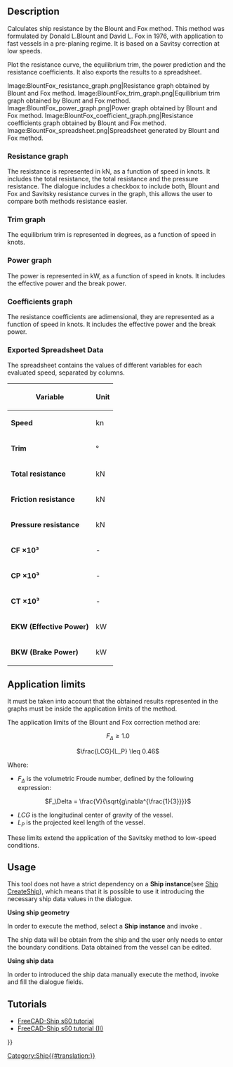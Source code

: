 <languages/>
<translate>

<!--T:5-->
{{Docnav
|[[Amadeo prediction|Resistance Amadeo Prediction]]
|[[Holtrop prediction|Resistance Holtrop Prediction]]
|[[Ship_Workbench|Ship]]
|IconL=Resistance_Amadeo.svg
|IconR=Resistance_Holtrop.svg
|IconC=Workbench_Ship.svg
}}

<!--T:1-->
{{GuiCommand
|Name=Blount and Fox prediction
|MenuLocation=Resistance → Resistance Blount and Fox prediction
|Workbenches=[[Ship_Workbench|Ship]]
|Shortcut=
|SeeAlso=
}}

== Description == <!--T:9-->

<!--T:10-->
Calculates ship resistance by the Blount and Fox method. This method was formulated by Donald L.Blount and David L. Fox in 1976, with application to fast vessels in a pre-planing regime. It is based on a Savitsy correction at low speeds.

<!--T:11-->
Plot the resistance curve, the equilibrium trim, the power prediction and the resistance coefficients. It also exports the results to a spreadsheet.

<gallery widths="400px,225px,285px,335px,225px">
Image:BlountFox_resistance_graph.png|Resistance graph obtained by Blount and Fox method.
Image:BlountFox_trim_graph.png|Equilibrium trim graph obtained by Blount and Fox method.
Image:BlountFox_power_graph.png|Power graph obtained by Blount and Fox method.
Image:BlountFox_coefficient_graph.png|Resistance coefficients graph obtained by Blount and Fox method.
Image:BlountFox_spreadsheet.png|Spreadsheet generated by Blount and Fox method.
</gallery>

=== Resistance graph ===  
The resistance is represented in kN, as a function of speed in knots. It includes the total resistance, the total resistance and the pressure resistance. The dialogue includes a checkbox to include both, Blount and Fox and Savitsky resistance curves in the graph, this allows the user to compare both methods resistance easier.

=== Trim graph ===  
The equilibrium trim is represented in degrees, as a function of speed in knots.

=== Power graph ===  
The power is represented in kW, as a function of speed in knots. It includes the effective power and the break power.

=== Coefficients graph ===  
The resistance coefficients are adimensional, they are represented as a function of speed in knots. It includes the effective power and the break power.

=== Exported Spreadsheet Data ===  

The spreadsheet contains the values of different variables for each evaluated speed, separated by columns.  
<center>
{| class="wikitable"
! Variable !! Unit  
|-
| '''Speed''' || kn  
|-
| '''Trim''' || °  
|-
| '''Total resistance''' || kN  
|-
| '''Friction resistance''' || kN  
|-
| '''Pressure resistance''' || kN  
|-
| '''CF ×10³''' || -
|-
| '''CP ×10³''' || -  
|-
| '''CT ×10³''' || -  
|-
| '''EKW (Effective Power)''' || kW  
|-
| '''BKW (Brake Power)''' || kW  
|}
</center>
== Application limits == <!--T:12-->
It must be taken into account that the obtained results represented in the graphs must be inside the application limits of the method. 

The application limits of the Blount and Fox correction method are:
<center>
<math> F_\Delta \geq 1.0 </math>

<math> \frac{LCG}{L_P} \leq 0.46 </math>
</center>
Where:

* <math> F_\Delta </math> is the volumetric Froude number, defined by the following expression:
<center>
<math> F_\Delta = \frac{V}{\sqrt{g\nabla^{\frac{1}{3}}}} </math>
</center>
* <math> LCG </math> is the longitudinal center of gravity of the vessel.
* <math> L_P </math> is the projected keel length of the vessel.

These limits extend the application of the Savitsky method to low-speed conditions.

== Usage == <!--T:13-->
This tool does not have a strict dependency on a '''Ship instance'''(see [[Ship_CreateShip|Ship CreateShip]]), which means that it is possible to use it introducing the necessary ship data values in the dialogue.

'''Using ship geometry'''

<!--T:14-->
In order to execute the method, select a '''Ship instance''' and invoke {{MenuCommand|Resistance → [[Image:Resistance_BlountFox.svg|16px]] Resistance Blount and Fox prediction}}. 

The ship data will be obtain from the ship and the user only needs to enter the boundary conditions.
Data obtained from the vessel can be edited.


<!--T:15-->
'''Using ship data'''

<!--T:16-->
In order to introduced the ship data manually execute the method, invoke {{MenuCommand|Resistance → [[Image:Resistance_BlountFox.svg|16px]] Resistance Blount and Fox prediction}} and fill the dialogue fields.



==Tutorials== <!--T:3-->

<!--T:4-->
* [[FreeCAD-Ship_s60_tutorial|FreeCAD-Ship s60 tutorial ]]
* [[FreeCAD-Ship_s60_tutorial_(II)|FreeCAD-Ship s60 tutorial (II)]]


<!--T:6-->
{{Docnav
|[[Amadeo prediction|Resistance Amadeo Prediction]]
|[[Holtrop prediction|Resistance Holtrop Prediction]]
|[[Ship_Workbench|Ship]]
|IconL=Resistance_Amadeo.svg
|IconR=Resistance_Holtrop.svg
|IconC=Workbench_Ship.svg
}}

</translate>
{{Userdocnavi{{#translation:}}}}
[[Category:Ship{{#translation:}}]]